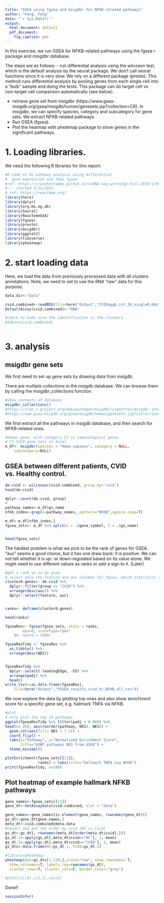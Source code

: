 ```yaml
---
title: "GSEA using fgsea and msigdbr for NFKB related pathways"
author: "Feng, Feng"
date: "`r Sys.Date()`"
output:
  html_document: default
  pdf_document:
    fig_caption: yes
---
```



In this exercise, we run GSEA for NFKB-related pathways using
the fgsea r package and msigdbr database.

The steps are as follows:
  - run differential analysis using the wilcoxon test, which is the
    default analysis by the seurat package. We don't call seurat functions
    since it is very slow. We rely on a different package (presto). 
    This method runs differential analysis by pooling genes from each single 
    cell into a "bulk" sample and doing the tests. 
    This package can do target cell vs non-target cell comparison 
    automatically (see below). 

  - retrieve gene set from msigdbr (https://www.gsea-msigdb.org/gsea/msigdb/human/genesets.jsp?collection=C8).
    In msigdbr, we can specify species, category and subcategory for gene sets. We extract NFKB-related pathways.
  - Run GSEA (fgsea). 
  - Plot the heatmap with pheatmap package to show genes in the significant pathways.

# 1. Loading libraries.
We need the following R libraries for this report:
```r

#R code to do pathway analysis using differential 
#  gene expression and then fgsea 
#ref: https://crazyhottommy.github.io/scRNA-seq-workshop-Fall-2019/scRNAseq_workshop_3.html#gene_set_enrichment_(gsea)_analysis
#--- started 5/23/2023
# ref: https://reactome.org/
library(here)
library(dplyr)
library(org.Hs.eg.db)
library(Seurat)
library(ReactomeGSA)
library(fgsea)
library(presto)
library(msigdbr)
library(ggplot2)
library(tidyverse)
library(pheatmap)
```

# 2. start loading data

Here, we load the data from previously processed data with all 
clusters annotations. Note, we need to set to use the RNA "raw"
data for this purpose.

```r
data.dir<-"Data"

cvid.combined<-readRDS(file=here("Output","CVIDagg6.int_2K_singleR.Rds"))
DefaultAssay(cvid.combined)<-"RNA"

#check to make sure the identification is the clusters
#Idents(cvid.combined)
 

```

# 3. analysis

## msigdbr gene sets

We first need to set up gene sets by drawing data from 
msigdb. 

There are multiple collections in the msigdb database. We can browse 
them by calling the msigdbr_collections function.

```r
#show contents of database
msigdbr_collections()
#https://cran.r-project.org/web/packages/msigdbr/vignettes/msigdbr-intro.html
#https://www.gsea-msigdb.org/gsea/msigdb/human/genesets.jsp?collection=C8
```

We first extract all the pathways in msigdb database, and then search for NFKB-related ones.

```r
#human gene, with category C7 is immunological genes
# C7 5219 gene sets in total
m_df<- msigdbr(species = "Homo sapiens", category = NULL, 
    subcategory=NULL)


```

## GSEA between different patients, CVID vs. Healthy control.

```r
de.cvid <- wilcoxauc(cvid.combined, group_by='cvid')
head(de.cvid)

dplyr::count(de.cvid, group)
#
pathway_names<-m_df$gs_name
nfkb_index<-grep(x=pathway_names, pattern="NFKB",ignore.case=T)

m_df<-m_df[nfkb_index,]
fgsea_sets<- m_df %>% split(x = .$gene_symbol, f = .$gs_name)


head(fgsea_sets)
```

The hardest problem is what we pick to be the rank of genes for GSEA. 
"auc" seems a good choice, but it has one draw back: it is positive. 
We can not tell whether it is up- or down-regulated based on its value alone.
We might need to use different values as ranks or add a sign to it. (Later)

```r
#get a rank so to do gsea
# select only the feature and auc columns for fgsea, which statistics to use is an open question
cluster0.genes<- de.cvid %>%
  dplyr::filter(group == "CVID") %>%
  arrange(desc(auc)) %>% 
  dplyr::select(feature, auc)


ranks<- deframe(cluster0.genes)

head(ranks)

fgseaRes<- fgsea(fgsea_sets, stats = ranks,
		eps=0, scoreType="pos"
	)#, nperm = 1000)

fgseaResTidy <- fgseaRes %>%
  as_tibble() %>%
  arrange(desc(NES))


fgseaResTidy %>% 
  dplyr::select(-leadingEdge, -ES) %>% 
  arrange(padj) %>% 
  head()
write_tsv(x=as.data.frame(fgseaRes),
	file=here("Output","fGSEA_results_cvid_hc_NFKB_all.tsv"))
```

We now  explore the data by plotting top ones and also show 
enrichment score for a specific gene set, e.g. hallmark TNFA via NFKB.
```r
#plot
# only plot the top 20 pathways
ggplot(fgseaResTidy %>% filter(padj < 0.008) %>% 
head(n= 20), aes(reorder(pathway, NES), NES)) +
  geom_col(aes(fill= NES < 7.5)) +
  coord_flip() +
  labs(x="Pathway", y="Normalized Enrichment Score",
       title="GOBP pathways NES from GSEA") + 
  theme_minimal()

plotEnrichment(fgsea_sets[[11]],
               ranks) + labs(title="hallmark TNFA via NFKB")
print(fgseaResTidy, n=100)
```

## Plot heatmap of example hallmark NFKB pathways
```r
gene_names<-fgsea_sets[[11]]
gene_dt<-GetAssayData(cvid.combined, slot = "data")

gene_names<-gene_names[is.element(gene_names, rownames(gene_dt))]
gs_dt<-gene_dt[gene_names,]
meta_dt<-cvid.combined@meta.data
#resort and put the order by cvid (HC vs Cvid)
gs_dt<-gs_dt[, rownames(meta_dt[order(meta_dt$cvid),])]
gs_dt.1<-apply(gs_dt[,meta_dt$cvid=="HC"], 1, mean)
gs_dt.2<-apply(gs_dt[,meta_dt$cvid=="CVID"], 1, mean)
gs_dts<-data.frame(HC=gs_dt.1, CVID=gs_dt.2)

#library(pheatmap)
pheatmap(mat=gs_dts[1:120,],scale="row", show_rownames= T,
  show_colnames=T, labels_row=rownames(gs_dt),
  cluster_rows=T, cluster_cols=F, border_color="grey")

#plot(c(1,0),c(2,1),col=2)

```

Done!! 

```r
sessionInfo()

```